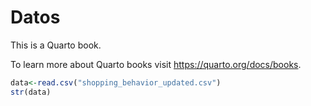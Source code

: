 # Datos {.unnumbered}

This is a Quarto book.

To learn more about Quarto books visit <https://quarto.org/docs/books>.

```r
data<-read.csv("shopping_behavior_updated.csv")
str(data)
```
